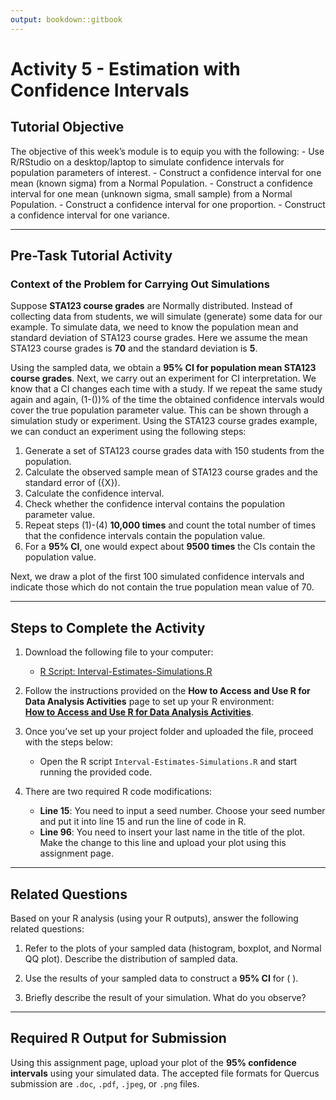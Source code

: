 ```yaml
---
output: bookdown::gitbook
---
```

# Activity 5 - Estimation with Confidence Intervals

## Tutorial Objective

The objective of this week's module is to equip you with the following:
- Use R/RStudio on a desktop/laptop to simulate confidence intervals for population parameters of interest.
- Construct a confidence interval for one mean (known sigma) from a Normal Population.
- Construct a confidence interval for one mean (unknown sigma, small sample) from a Normal Population.
- Construct a confidence interval for one proportion.
- Construct a confidence interval for one variance.

---

## Pre-Task Tutorial Activity

### Context of the Problem for Carrying Out Simulations

Suppose **STA123 course grades** are Normally distributed. Instead of collecting data from students, we will simulate (generate) some data for our example. To simulate data, we need to know the population mean and standard deviation of STA123 course grades. Here we assume the mean STA123 course grades is **70** and the standard deviation is **5**.

Using the sampled data, we obtain a **95% CI for population mean STA123 course grades**. Next, we carry out an experiment for CI interpretation. We know that a CI changes each time with a study. If we repeat the same study again and again, (1-\(\alpha\))% of the time the obtained confidence intervals would cover the true population parameter value. This can be shown through a simulation study or experiment. Using the STA123 course grades example, we can conduct an experiment using the following steps:

1. Generate a set of STA123 course grades data with 150 students from the population.
2. Calculate the observed sample mean of STA123 course grades and the standard error of \(\bar{X}\).
3. Calculate the confidence interval.
4. Check whether the confidence interval contains the population parameter value.
5. Repeat steps (1)-(4) **10,000 times** and count the total number of times that the confidence intervals contain the population value.
6. For a **95% CI**, one would expect about **9500 times** the CIs contain the population value.

Next, we draw a plot of the first 100 simulated confidence intervals and indicate those which do not contain the true population mean value of 70.

---

## Steps to Complete the Activity

1. Download the following file to your computer:
   - [R Script: Interval-Estimates-Simulations.R](https://raw.githubusercontent.com/aslemand/Data-Analysis-Activities/main/data/Activity_5/Interval-Estimates-Simulations.R)

2. Follow the instructions provided on the **How to Access and Use R for Data Analysis Activities** page to set up your R environment:  
   [**How to Access and Use R for Data Analysis Activities**](#how-to-set-up-r-for-data-analysis-activities).

3. Once you’ve set up your project folder and uploaded the file, proceed with the steps below:
   - Open the R script `Interval-Estimates-Simulations.R` and start running the provided code.

4. There are two required R code modifications:
   - **Line 15**: You need to input a seed number. Choose your seed number and put it into line 15 and run the line of code in R.
   - **Line 96**: You need to insert your last name in the title of the plot. Make the change to this line and upload your plot using this assignment page.

---

## Related Questions

Based on your R analysis (using your R outputs), answer the following related questions:

1. Refer to the plots of your sampled data (histogram, boxplot, and Normal QQ plot). Describe the distribution of sampled data.

2. Use the results of your sampled data to construct a **95% CI** for \( \mu \).  

3. Briefly describe the result of your simulation. What do you observe?

---

## Required R Output for Submission

Using this assignment page, upload your plot of the **95% confidence intervals** using your simulated data. The accepted file formats for Quercus submission are `.doc`, `.pdf`, `.jpeg`, or `.png` files.
